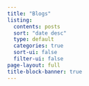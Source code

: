 ```yaml
---
title: "Blogs"
listing:
  contents: posts  
  sort: "date desc"
  type: default
  categories: true
  sort-ui: false
  filter-ui: false
page-layout: full
title-block-banner: true
---
```



